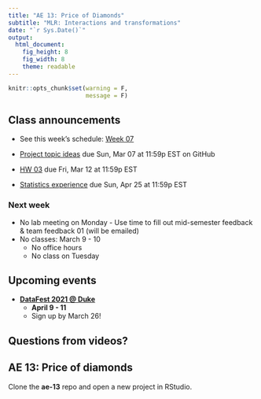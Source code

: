 ```yaml
---
title: "AE 13: Price of Diamonds"
subtitle: "MLR: Interactions and transformations"
date: "`r Sys.Date()`"
output: 
  html_document: 
    fig_height: 8
    fig_width: 8
    theme: readable
---
```


```r
knitr::opts_chunk$set(warning = F, 
                      message = F)
```

## Class announcements

- See this week's schedule: [Week 07](https://sta210-sp21.netlify.app/schedule/week-07/)

- [Project topic ideas](https://sta210-sp21.netlify.app/project/) due Sun, Mar 07 at 11:59p EST on GitHub

- [HW 03](https://sta210-sp21.netlify.app/hw/hw-03.html/) due Fri, Mar 12 at 11:59p EST

- [Statistics experience](https://sta210-sp21.netlify.app/hw/stats-experience.html) due Sun, Apr 25 at 11:59p EST 

### Next week 

- No lab meeting on Monday - Use time to fill out mid-semester feedback & team feedback 01 (will be emailed)
- No classes: March 9 - 10
  - No office hours 
  - No class on Tuesday 
    

## Upcoming events 

- [**DataFest 2021 @ Duke**](http://www2.stat.duke.edu/datafest/)
  - **April 9 - 11**
  - Sign up by March 26!
  
## Questions from videos? 

## AE 13: Price of diamonds 

Clone the **ae-13** repo and open a new project in RStudio.



